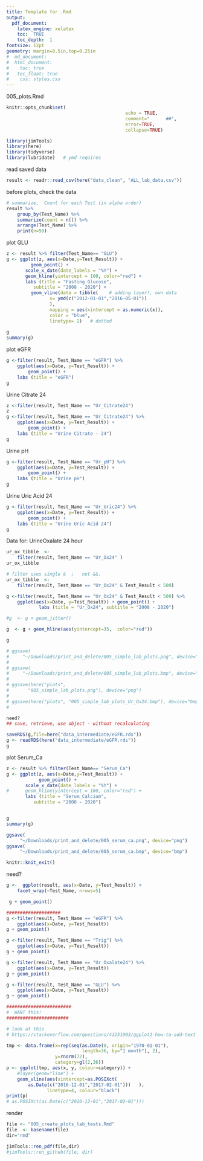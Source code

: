 ```yaml
---
title: Template for .Rmd
output: 
  pdf_document:
    latex_engine: xelatex
    toc:  TRUE
    toc_depth:  1
fontsize: 12pt
geometry: margin=0.5in,top=0.25in
#  md_document:
#  html_document:
#    toc: true
#  	toc_float: true
#    css: styles.css
---
```


<!-- Need X11
-->

005_plots.Rmd

```r
knitr::opts_chunk$set(
											echo = TRUE,  
											comment="      ##",  
											error=TRUE, 
											collapse=TRUE)
```

```r
library(jimTools)
library(here)
library(tidyverse)
library(lubridate)   # ymd requires
```
<!-- RENDER?   SEE BOTTOM -->

read saved data
```r
result <- readr::read_csv(here("data_clean", "ALL_lab_data.csv"))
```

before plots, check the data
```r
# summarize,  Count for each Test (in alpha order)
result %>% 
	group_by(Test_Name) %>% 
	summarize(count = n()) %>% 
	arrange(Test_Name) %>% 
	print(n=50)
```
plot GLU
```r
z <- result %>% filter(Test_Name== "GLU")
g <- ggplot(z, aes(x=Date,y=Test_Result)) +
	     geom_point() +
       scale_x_date(date_labels = "%Y") +
       geom_hline(yintercept = 100, color="red") +
       labs (title = "Fasting Glucose",
          subtitle = "2008 - 2020") +
	     geom_vline(data = tibble(    # adding layer!, own data
				x= ymd(c("2012-01-01","2016-05-01"))
				),
				mapping = aes(xintercept = as.numeric(x)),
				color = "blue",
				linetype= 2)   # dotted
            
g
summary(g)

```


plot eGFR
```r
g <-filter(result, Test_Name == "eGFR") %>% 
    ggplot(aes(x=Date, y=Test_Result)) +
		geom_point() +
    labs (title = "eGFR")
g
```

Urine Citrate 24
```r

z <-filter(result, Test_Name == "Ur_Citrate24") 
z
g <-filter(result, Test_Name == "Ur_Citrate24") %>% 
    ggplot(aes(x=Date, y=Test_Result)) +
		geom_point() +
    labs (title = "Urine Citrate - 24")
g
```
Urine pH
```r
g <-filter(result, Test_Name == "Ur_pH") %>% 
    ggplot(aes(x=Date, y=Test_Result)) +
		geom_point() +
    labs (title = "Urine pH")
g
```
Urine Uric Acid 24 
```r
g <-filter(result, Test_Name == "Ur_Uric24") %>% 
    ggplot(aes(x=Date, y=Test_Result)) +
		geom_point() +
    labs (title = "Urine Uric Acid 24")
g
```
\newpage


Data for:   UrineOxalate 24 hour 
```r
ur_ox_tibble  <- 
	filter(result, Test_Name == "Ur_Ox24" )
ur_ox_tibble
```
\newpage


```r
# filter uses single &  ;   not &&. 
ur_ox_tibble  <- 
	filter(result, Test_Name == "Ur_Ox24" & Test_Result < 500)

g <-filter(result, Test_Name == "Ur_Ox24" & Test_Result < 500) %>% 
    ggplot(aes(x=Date, y=Test_Result)) + geom_point() +
    		labs (title = "Ur_Ox24", subtitle = "2008 - 2020") 

#g  <- g + geom_jitter()

g  <- g + geom_hline(aes(yintercept=35,  color="red"))

g 

# ggsave(
#     "~/Downloads/print_and_delete/005_simple_lab_plots.png", device="png")
# 
# ggsave(
#     "~/Downloads/print_and_delete/005_simple_lab_plots.bmp", device="bmp")
# 
# ggsave(here("plots", 
#       "005_simple_lab_plots.png"), device="png")
# 
# ggsave(here("plots", "005_simple_lab_plots_Ur_Ox24.bmp"), device="bmp")
# 
```

```r
need?
## save, retrieve, use object - without recalculating

saveRDS(g,file=here("data_intermediate/eGFR.rds"))
g <- readRDS(here("data_intermediate/eGFR.rds"))
g
```

plot Serum_Ca
```r
z <- result %>% filter(Test_Name== "Serum_Ca")
g <- ggplot(z, aes(x=Date,y=Test_Result)) +
			geom_point() +
       scale_x_date(date_labels = "%Y") +
#      geom_hline(yintercept = 100, color="red") +
       labs (title = "Serum_Calcium",
          subtitle = "2008 - 2020") 


g
summary(g)

ggsave(
     "~/Downloads/print_and_delete/005_serum_ca.png", device="png")
ggsave(
     "~/Downloads/print_and_delete/005_serum_ca.bmp", device="bmp")
```

```r
knitr::knit_exit()
```

need?
```r

g <-  ggplot(result, aes(x=Date, y=Test_Result)) +
    facet_wrap(~Test_Name, nrows=5)

 g + geom_point()

####################
g <-filter(result, Test_Name == "eGFR") %>% 
    ggplot(aes(x=Date, y=Test_Result))
g + geom_point()

g <-filter(result, Test_Name == "Trig") %>% 
    ggplot(aes(x=Date, y=Test_Result))
g + geom_point()

g <-filter(result, Test_Name == "Ur_Oxalate24") %>% 
    ggplot(aes(x=Date, y=Test_Result))
g + geom_point()

g <-filter(result, Test_Name == "GLU") %>% 
    ggplot(aes(x=Date, y=Test_Result))
g + geom_point()

########################
#  WANT this!
#######################

# look at this
# https://stackoverflow.com/questions/41231903/ggplot2-how-to-add-text-to-multiple-vertical-lines-geom-vlines-on-a-time-x-ax?noredirect=1&lq=1

tmp <- data.frame(x=rep(seq(as.Date(0, origin="1970-01-01"),
							length=36, by="1 month"), 2),
				  y=rnorm(72),
				  category=gl(2,36))
p <- ggplot(tmp, aes(x, y, colour=category)) +
	#layer(geom="line") +
	geom_vline(aes(xintercept=as.POSIXct(
		as.Date(c("2016-12-01","2017-02-01")))   ),
			   linetype=4, colour="black")
print(p)
# as.POSIXct(as.Date(c("2016-12-01","2017-02-01")))
```

render
```r
file <- "005_create_plots_lab_tests.Rmd"
file  <- basename(file)
dir="rmd"

jimTools::ren_pdf(file,dir)
#jimTools::ren_github(file, dir)
```
